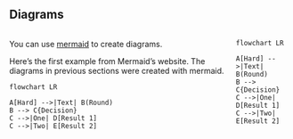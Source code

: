 ## Diagrams

:::: {.columns}

::: {.column}
You can use [mermaid](https://github.com/mermaid-js/mermaid) to create diagrams. 

Here's the first example from Mermaid's website. The diagrams in previous sections were created with mermaid.

```mermaid
flowchart LR

A[Hard] -->|Text| B(Round)
B --> C{Decision}
C -->|One| D[Result 1]
C -->|Two| E[Result 2]
```

:::

::: {.column}

```mermaid
flowchart LR

A[Hard] -->|Text| B(Round)
B --> C{Decision}
C -->|One| D[Result 1]
C -->|Two| E[Result 2]
```

:::

::::